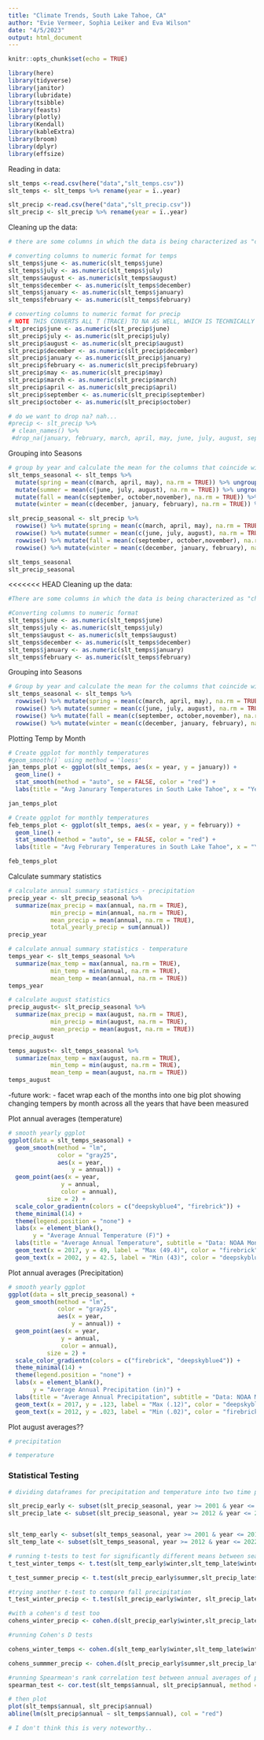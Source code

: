 ```yaml
---
title: "Climate Trends, South Lake Tahoe, CA"
author: "Evie Vermeer, Sophia Leiker and Eva Wilson"
date: "4/5/2023"
output: html_document
---
```


```r
knitr::opts_chunk$set(echo = TRUE)

library(here)
library(tidyverse)
library(janitor)
library(lubridate)
library(tsibble)
library(feasts)
library(plotly)
library(Kendall)
library(kableExtra)
library(broom)
library(dplyr)
library(effsize)

```


Reading in data: 
```r
slt_temps <-read.csv(here("data","slt_temps.csv"))
slt_temps <- slt_temps %>% rename(year = ï..year)

slt_precip <-read.csv(here("data","slt_precip.csv"))
slt_precip <- slt_precip %>% rename(year = ï..year)
```

Cleaning up the data:
```r
# there are some columns in which the data is being characterized as "character" instead of "numeric" and therefore those columns have difficulty in running summary stats on. This must be due to the "M"'s present. Converting these columns to numeric format and adding NAs instead. 

# converting columns to numeric format for temps
slt_temps$june <- as.numeric(slt_temps$june)
slt_temps$july <- as.numeric(slt_temps$july)
slt_temps$august <- as.numeric(slt_temps$august)
slt_temps$december <- as.numeric(slt_temps$december)
slt_temps$january <- as.numeric(slt_temps$january)
slt_temps$february <- as.numeric(slt_temps$february)

# converting columns to numeric format for precip
# NOTE THIS CONVERTS ALL T (TRACE) TO NA AS WELL, WHICH IS TECHNICALLY NOT TRUE BUT LESS THAN 0.01 IS INSIGNIFICANT (WE CAN CLAIM)
slt_precip$june <- as.numeric(slt_precip$june)
slt_precip$july <- as.numeric(slt_precip$july)
slt_precip$august <- as.numeric(slt_precip$august)
slt_precip$december <- as.numeric(slt_precip$december)
slt_precip$january <- as.numeric(slt_precip$january)
slt_precip$february <- as.numeric(slt_precip$february)
slt_precip$may <- as.numeric(slt_precip$may)
slt_precip$march <- as.numeric(slt_precip$march)
slt_precip$april <- as.numeric(slt_precip$april)
slt_precip$september <- as.numeric(slt_precip$september)
slt_precip$october <- as.numeric(slt_precip$october)
```

```r
# do we want to drop na? nah...
#precip <- slt_precip %>% 
 # clean_names() %>% 
 #drop_na(january, february, march, april, may, june, july, august, september, october, november, december)
```

Grouping into Seasons
```r
# group by year and calculate the mean for the columns that coincide with the NOAA Meteorological Seasons
slt_temps_seasonal <- slt_temps %>%
  mutate(spring = mean(c(march, april, may), na.rm = TRUE)) %>% ungroup() %>% 
  mutate(summer = mean(c(june, july, august), na.rm = TRUE)) %>% ungroup() %>% 
  mutate(fall = mean(c(september, october,november), na.rm = TRUE)) %>% ungroup() %>% 
  mutate(winter = mean(c(december, january, february), na.rm = TRUE)) %>% ungroup()

slt_precip_seasonal <- slt_precip %>%
  rowwise() %>% mutate(spring = mean(c(march, april, may), na.rm = TRUE)) %>% ungroup() %>% 
  rowwise() %>% mutate(summer = mean(c(june, july, august), na.rm = TRUE)) %>% ungroup() %>% 
  rowwise() %>% mutate(fall = mean(c(september, october,november), na.rm = TRUE)) %>% ungroup() %>% 
  rowwise() %>% mutate(winter = mean(c(december, january, february), na.rm = TRUE)) %>% ungroup()

slt_temps_seasonal
slt_precip_seasonal
```

<<<<<<< HEAD
Cleaning up the data:
```r
#There are some columns in which the data is being characterized as "character" instead of "numeric" and therefore those columns have difficulty in running summary stats on. This must be due to the "M"'s present. Converting these columns to numeric format and adding NA's instead. 

#Converting columns to numeric format
slt_temps$june <- as.numeric(slt_temps$june)
slt_temps$july <- as.numeric(slt_temps$july)
slt_temps$august <- as.numeric(slt_temps$august)
slt_temps$december <- as.numeric(slt_temps$december)
slt_temps$january <- as.numeric(slt_temps$january)
slt_temps$february <- as.numeric(slt_temps$february)

```


Grouping into Seasons
```r
# Group by year and calculate the mean for the columns that coincide with the NOAA Meteorological Seasons
slt_temps_seasonal <- slt_temps %>%
  rowwise() %>% mutate(spring = mean(c(march, april, may), na.rm = TRUE)) %>% ungroup() %>% 
  rowwise() %>% mutate(summer = mean(c(june, july, august), na.rm = TRUE)) %>% ungroup() %>% 
  rowwise() %>% mutate(fall = mean(c(september, october,november), na.rm = TRUE)) %>% ungroup() %>% 
  rowwise() %>% mutate(winter = mean(c(december, january, february), na.rm = TRUE)) %>% ungroup()

```
 
Plotting Temp by Month 
```r

# Create ggplot for monthly temperatures
#geom_smooth()` using method = 'loess'
jan_temps_plot <- ggplot(slt_temps, aes(x = year, y = january)) +
  geom_line() +
  stat_smooth(method = "auto", se = FALSE, color = "red") + 
  labs(title = "Avg Janurary Temperatures in South Lake Tahoe", x = "Year", y = "Temperature (F)", subtitle = "Data: NOAA Monthly Summarized Data", caption = "Regression Line Employed: Loess (locally weighted scatterplot smoothing)")

jan_temps_plot

# Create ggplot for monthly temperatures
feb_temps_plot <- ggplot(slt_temps, aes(x = year, y = february)) +
  geom_line() +
  stat_smooth(method = "auto", se = FALSE, color = "red") + 
  labs(title = "Avg Februrary Temperatures in South Lake Tahoe", x = "Year", y = "Temperature (F)", subtitle = "Data: NOAA Monthly Summarized Data", caption = "Regression Line Employed: Loess (locally weighted scatterplot smoothing)")

feb_temps_plot
```
Calculate summary statistics 
```r
# calculate annual summary statistics - precipitation
precip_year <- slt_precip_seasonal %>% 
  summarize(max_precip = max(annual, na.rm = TRUE), 
            min_precip = min(annual, na.rm = TRUE), 
            mean_precip = mean(annual, na.rm = TRUE),
            total_yearly_precip = sum(annual))
precip_year

# calculate annual summary statistics - temperature
temps_year <- slt_temps_seasonal %>% 
  summarize(max_temp = max(annual, na.rm = TRUE), 
            min_temp = min(annual, na.rm = TRUE), 
            mean_temp = mean(annual, na.rm = TRUE))
temps_year

# calculate august statistics 
precip_august<- slt_precip_seasonal %>% 
  summarize(max_precip = max(august, na.rm = TRUE), 
            min_precip = min(august, na.rm = TRUE), 
            mean_precip = mean(august, na.rm = TRUE))
precip_august

temps_august<- slt_temps_seasonal %>% 
  summarize(max_temp = max(august, na.rm = TRUE), 
            min_temp = min(august, na.rm = TRUE), 
            mean_temp = mean(august, na.rm = TRUE))
temps_august
```

-future work:
- facet wrap each of the months into one big plot showing changing tempers by month across all the years that have been measured 

Plot annual averages (temperature)
```r
# smooth yearly ggplot
ggplot(data = slt_temps_seasonal) +
  geom_smooth(method = "lm", 
              color = "gray25", 
              aes(x = year, 
                  y = annual)) +
  geom_point(aes(x = year, 
               y = annual, 
               color = annual), 
           size = 2) +
  scale_color_gradientn(colors = c("deepskyblue4", "firebrick")) +
  theme_minimal(14) +
  theme(legend.position = "none") +
  labs(x = element_blank(), 
       y = "Average Annual Temperature (F)") +
  labs(title = "Average Annual Temperature", subtitle = "Data: NOAA Monthly Summarized Data", caption = "Regression Line Employed: Linear") +
  geom_text(x = 2017, y = 49, label = "Max (49.4)", color = "firebrick", size = 4) +
  geom_text(x = 2002, y = 42.5, label = "Min (43)", color = "deepskyblue4", size = 4)
```
Plot annual averages (Precipitation)
```r
# smooth yearly ggplot
ggplot(data = slt_precip_seasonal) +
  geom_smooth(method = "lm", 
              color = "gray25", 
              aes(x = year, 
                  y = annual)) +
  geom_point(aes(x = year, 
               y = annual, 
               color = annual), 
           size = 2) +
  scale_color_gradientn(colors = c("firebrick", "deepskyblue4")) +
  theme_minimal(14) +
  theme(legend.position = "none") +
  labs(x = element_blank(), 
       y = "Average Annual Precipitation (in)") + 
  labs(title = "Average Annual Precipitation", subtitle = "Data: NOAA Monthly Summarized Data", caption = "Regression Line Employed: Linear") +
  geom_text(x = 2017, y = .123, label = "Max (.12)", color = "deepskyblue4", size = 4) +
  geom_text(x = 2012, y = .023, label = "Min (.02)", color = "firebrick", size = 4)
```
Plot august averages??
```r
# precipitation

# temperature 
```

### Statistical Testing


```r
# dividing dataframes for precipitation and temperature into two time periods, omitting 2000 because it has some missing data

slt_precip_early <- subset(slt_precip_seasonal, year >= 2001 & year <= 2011)
slt_precip_late <- subset(slt_precip_seasonal, year >= 2012 & year <= 2022)


slt_temp_early <- subset(slt_temps_seasonal, year >= 2001 & year <= 2011)
slt_temp_late <- subset(slt_temps_seasonal, year >= 2012 & year <= 2022)
```

```r
# running t-tests to test for significantly different means between seasons in the early 2000s and late 2000s 
t_test_winter_temps <- t.test(slt_temp_early$winter,slt_temp_late$winter, paired=TRUE)

t_test_summer_precip <- t.test(slt_precip_early$summer,slt_precip_late$summer, paired=TRUE)
```

```r
#trying another t-test to compare fall precipitation
t_test_winter_precip <- t.test(slt_precip_early$winter, slt_precip_late$winter, paired=TRUE)

#with a cohen's d test too 
cohens_winter_precip <- cohen.d(slt_precip_early$winter,slt_precip_late$winter, na.rm = TRUE)

```



```r
#running Cohen's D tests 

cohens_winter_temps <- cohen.d(slt_temp_early$winter,slt_temp_late$winter, na.rm = TRUE) 

cohens_summmer_precip <- cohen.d(slt_precip_early$summer,slt_precip_late$summer, na.rm = TRUE)


```




```r
#running Spearmean's rank correlation test between annual averages of precipitation and temperature 
spearman_test <- cor.test(slt_temps$annual, slt_precip$annual, method = "spearman")

# then plot 
plot(slt_temps$annual, slt_precip$annual)
abline(lm(slt_precip$annual ~ slt_temps$annual), col = "red")

# I don't think this is very noteworthy.. 

```




